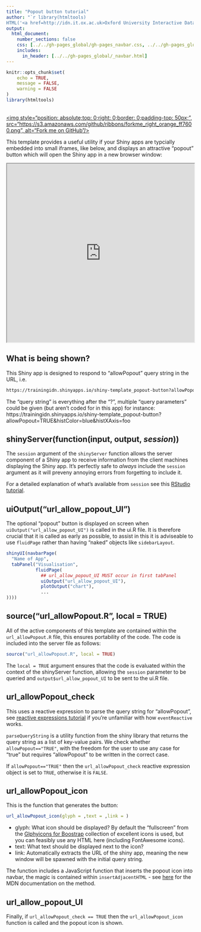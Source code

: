 ```yaml
---
title: "Popout button tutorial"
author: "`r library(htmltools)
HTML('<a href=http://idn.it.ox.ac.uk>Oxford University Interactive Data Network</a>')`"
output: 
  html_document:
    number_sections: false
    css: [../../gh-pages_global/gh-pages_navbar.css, ../../gh-pages_global/custom-width.css]
    includes:
      in_header: [../../gh-pages_global/_navbar.html]
---
```

```r
knitr::opts_chunk$set(
	echo = TRUE,
	message = FALSE,
	warning = FALSE
)
library(htmltools)
```

<a href="https://github.com/ox-it/OxfordIDN_Shiny-App-Templates/tree/gh-pages/advanced-shiny-features/popout-button
" target="blank">  
<img style="position: absolute;top: 0;right: 0;border: 0;padding-top: 50px;",
             src="https://s3.amazonaws.com/github/ribbons/forkme_right_orange_ff7600.png",
             alt="Fork me on GitHub"/>
</a>

This template provides a useful utility if your Shiny apps are typcially embedded into small iframes, like below, and displays an attractive "popout" button which will open the Shiny app in a new browser window:

<iframe src="https://trainingidn.shinyapps.io/shiny-template_popout-button?allowPopout=TRUE" width="100%" height="480px"></iframe>

## What is being shown?

This Shiny app is designed to respond to "allowPopout" query string in the URL, i.e.

```HTML
https://trainingidn.shinyapps.io/shiny-template_popout-button?allowPopout=TRUE/
```

The "query string" is everything after the "?", multiple "query parameters" could be given (but aren't coded for in this app) for instance: https://trainingidn.shinyapps.io/shiny-template_popout-button?allowPopout=TRUE&histColor=blue&histXAxis=foo

## shinyServer(function(input, output, *session*))

The `session` argument of the `shinyServer` function allows the server component of a Shiny app to receive information from the client machines displaying the Shiny app. It's perfectly safe to *always* include the `session` argument as it will preveny annoying errors from forgetting to include it.

For a detailed explanation of what's available from `session` see this [RStudio tutorial](https://shiny.rstudio.com/articles/client-data.html).

## uiOutput("url_allow_popout_UI")

The optional "popout" button is displayed on screen when `uiOutput("url_allow_popout_UI")` is called in the ui.R file. It is therefore crucial that it is called as early as possible, to assist in this it is adviseable to use `fluidPage` rather than having "naked" objects like `sidebarLayout`.

```r
shinyUI(navbarPage(
  "Name of App",
  tabPanel("Visualisation",
           fluidPage(
             ## url_allow_popout_UI MUST occur in first tabPanel
             uiOutput("url_allow_popout_UI"),
             plotOutput("chart"),
             ...
))))
```

## source("url_allowPopout.R", local = TRUE)

All of the active components of this template are contained within the `url_allowPopout.R` file, this ensures portability of the code. The code is included into the server file as follows:

```r
source("url_allowPopout.R", local = TRUE)
```

The `local = TRUE` argument ensures that the code is evaluated within the context of the shinyServer function, allowing the `session` parameter to be queried and `output$url_allow_popout_UI` to be sent to the ui.R file.

## url_allowPopout_check

This uses a reactive expression to parse the query string for "allowPopout", see [reactive expressions tutorial](https://ox-it.github.io/OxfordIDN_Shiny-App-Templates/advanced-shiny-features/reactive-expressions/) if you're unfamiliar with how `eventReactive` works.

`parseQueryString` is a utility function from the shiny library that returns the query string as a list of key-value pairs. We check whether `allowPopout=="TRUE"`, with the freedom for the user to use any case for "true" but requires "allowPopout" to be written in the correct case.

If `allowPopout=="TRUE"` then the `url_allowPopout_check` reactive expression object is set to `TRUE`, otherwise it is `FALSE`.

## url_allowPopout_icon

This is the function that generates the button:

```r
url_allowPopout_icon(glyph = ,text = ,link = )
```

- glyph: What icon should be displayed? By default the "fullscreen" from the [Glphyicons for Boostrap](http://getbootstrap.com/components/) collection of excellent icons is used, but you can feasibly use any HTML here (including FontAwesome icons).
- text: What text should be displayed next to the icon?
- link: Automatically extracts the URL of the shiny app, meaning the new window will be spawned with the initial query string.

The function includes a JavaScript function that inserts the popout icon into navbar, the magic is contained within `insertAdjacentHTML` - see [here](https://developer.mozilla.org/en-US/docs/Web/API/Element/insertAdjacentHTML) for the MDN documentation on the method.

## url_allow_popout_UI

Finally, if `url_allowPopout_check == TRUE` then the `url_allowPopout_icon` function is called and the popout icon is shown. 
